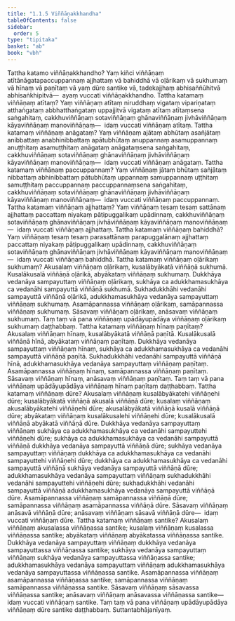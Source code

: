 ```yaml
---
title: "1.1.5 Viññāṇakkhandha"
tableOfContents: false
sidebar:
  order: 5
type: "tipitaka"
basket: "ab"
book: "vbh"
---
```



<DynamicBreadcrumb />

<Division number="26" book="vbh">

<Paragraph number="45" book="vbh">
Tattha katamo viññāṇakkhandho? Yaṃ kiñci viññāṇaṃ atītānāgatapaccuppannaṃ ajjhattaṃ vā bahiddhā vā oḷārikaṃ vā sukhumaṃ vā hīnaṃ vā paṇītaṃ vā yaṃ dūre santike vā, tadekajjhaṃ abhisaññūhitvā abhisaṅkhipitvā—  ayaṃ vuccati viññāṇakkhandho.
</Paragraph>

</Division>
<Division number="27" book="vbh">

<Paragraph number="46" book="vbh">
Tattha katamaṃ viññāṇaṃ atītaṃ? Yaṃ viññāṇaṃ atītaṃ niruddhaṃ vigataṃ vipariṇataṃ atthaṅgataṃ abbhatthaṅgataṃ uppajjitvā vigataṃ atītaṃ atītaṃsena saṅgahitaṃ, cakkhuviññāṇaṃ sotaviññāṇaṃ ghānaviññāṇaṃ jivhāviññāṇaṃ kāyaviññāṇaṃ manoviññāṇaṃ—  idaṃ vuccati viññāṇaṃ atītaṃ.
</Paragraph>

<Paragraph number="47" book="vbh">
Tattha katamaṃ viññāṇaṃ anāgataṃ? Yaṃ viññāṇaṃ ajātaṃ abhūtaṃ asañjātaṃ anibbattaṃ anabhinibbattaṃ apātubhūtaṃ anuppannaṃ asamuppannaṃ anuṭṭhitaṃ asamuṭṭhitaṃ anāgataṃ anāgataṃsena saṅgahitaṃ, cakkhuviññāṇaṃ sotaviññāṇaṃ ghānaviññāṇaṃ jivhāviññāṇaṃ kāyaviññāṇaṃ manoviññāṇaṃ—  idaṃ vuccati viññāṇaṃ anāgataṃ.
</Paragraph>

<Paragraph number="48" book="vbh">
Tattha katamaṃ viññāṇaṃ paccuppannaṃ? Yaṃ viññāṇaṃ jātaṃ bhūtaṃ sañjātaṃ nibbattaṃ abhinibbattaṃ pātubhūtaṃ uppannaṃ samuppannaṃ uṭṭhitaṃ samuṭṭhitaṃ paccuppannaṃ paccuppannaṃsena saṅgahitaṃ, cakkhuviññāṇaṃ sotaviññāṇaṃ ghānaviññāṇaṃ jivhāviññāṇaṃ kāyaviññāṇaṃ manoviññāṇaṃ—  idaṃ vuccati viññāṇaṃ paccuppannaṃ.
</Paragraph>

</Division>
<Division number="28" book="vbh">

<Paragraph number="49" book="vbh">
Tattha katamaṃ viññāṇaṃ ajjhattaṃ? Yaṃ viññāṇaṃ tesaṃ tesaṃ sattānaṃ ajjhattaṃ paccattaṃ niyakaṃ pāṭipuggalikaṃ upādinnaṃ, cakkhuviññāṇaṃ sotaviññāṇaṃ ghānaviññāṇaṃ jivhāviññāṇaṃ kāyaviññāṇaṃ manoviññāṇaṃ—  idaṃ vuccati viññāṇaṃ ajjhattaṃ.
</Paragraph>

<Paragraph number="50" book="vbh">
Tattha katamaṃ viññāṇaṃ bahiddhā? Yaṃ viññāṇaṃ tesaṃ tesaṃ parasattānaṃ parapuggalānaṃ ajjhattaṃ paccattaṃ niyakaṃ pāṭipuggalikaṃ upādinnaṃ, cakkhuviññāṇaṃ sotaviññāṇaṃ ghānaviññāṇaṃ jivhāviññāṇaṃ kāyaviññāṇaṃ manoviññāṇaṃ—  idaṃ vuccati viññāṇaṃ bahiddhā.
</Paragraph>

</Division>
<Division number="29" book="vbh">

<Paragraph number="51" book="vbh">
Tattha katamaṃ viññāṇaṃ oḷārikaṃ sukhumaṃ? Akusalaṃ viññāṇaṃ oḷārikaṃ, kusalābyākatā viññāṇā sukhumā. Kusalākusalā viññāṇā oḷārikā, abyākataṃ viññāṇaṃ sukhumaṃ. Dukkhāya vedanāya sampayuttaṃ viññāṇaṃ oḷārikaṃ, sukhāya ca adukkhamasukhāya ca vedanāhi sampayuttā viññāṇā sukhumā. Sukhadukkhāhi vedanāhi sampayuttā viññāṇā oḷārikā, adukkhamasukhāya vedanāya sampayuttaṃ viññāṇaṃ sukhumaṃ. Asamāpannassa viññāṇaṃ oḷārikaṃ, samāpannassa viññāṇaṃ sukhumaṃ. Sāsavaṃ viññāṇaṃ oḷārikaṃ, anāsavaṃ viññāṇaṃ sukhumaṃ. Taṃ taṃ vā pana viññāṇaṃ upādāyupādāya viññāṇaṃ oḷārikaṃ sukhumaṃ daṭṭhabbaṃ.
</Paragraph>

</Division>
<Division number="30" book="vbh">

<Paragraph number="52" book="vbh">
Tattha katamaṃ viññāṇaṃ hīnaṃ paṇītaṃ? Akusalaṃ viññāṇaṃ hīnaṃ, kusalābyākatā viññāṇā paṇītā. Kusalākusalā viññāṇā hīnā, abyākataṃ viññāṇaṃ paṇītaṃ. Dukkhāya vedanāya sampayuttaṃ viññāṇaṃ hīnaṃ, sukhāya ca adukkhamasukhāya ca vedanāhi sampayuttā viññāṇā paṇītā. Sukhadukkhāhi vedanāhi sampayuttā viññāṇā hīnā, adukkhamasukhāya vedanāya sampayuttaṃ viññāṇaṃ paṇītaṃ. Asamāpannassa viññāṇaṃ hīnaṃ, samāpannassa viññāṇaṃ paṇītaṃ. Sāsavaṃ viññāṇaṃ hīnaṃ, anāsavaṃ viññāṇaṃ paṇītaṃ. Taṃ taṃ vā pana viññāṇaṃ upādāyupādāya viññāṇaṃ hīnaṃ paṇītaṃ daṭṭhabbaṃ.
</Paragraph>

</Division>
<Division number="31" book="vbh">

<Paragraph number="53" book="vbh">
Tattha katamaṃ viññāṇaṃ dūre? Akusalaṃ viññāṇaṃ kusalābyākatehi viññāṇehi dūre; kusalābyākatā viññāṇā akusalā viññāṇā dūre; kusalaṃ viññāṇaṃ akusalābyākatehi viññāṇehi dūre; akusalābyākatā viññāṇā kusalā viññāṇā dūre; abyākataṃ viññāṇaṃ kusalākusalehi viññāṇehi dūre; kusalākusalā viññāṇā abyākatā viññāṇā dūre. Dukkhāya vedanāya sampayuttaṃ viññāṇaṃ sukhāya ca adukkhamasukhāya ca vedanāhi sampayuttehi viññāṇehi dūre; sukhāya ca adukkhamasukhāya ca vedanāhi sampayuttā viññāṇā dukkhāya vedanāya sampayuttā viññāṇā dūre; sukhāya vedanāya sampayuttaṃ viññāṇaṃ dukkhāya ca adukkhamasukhāya ca vedanāhi sampayuttehi viññāṇehi dūre; dukkhāya ca adukkhamasukhāya ca vedanāhi sampayuttā viññāṇā sukhāya vedanāya sampayuttā viññāṇā dūre; adukkhamasukhāya vedanāya sampayuttaṃ viññāṇaṃ sukhadukkhāhi vedanāhi sampayuttehi viññāṇehi dūre; sukhadukkhāhi vedanāhi sampayuttā viññāṇā adukkhamasukhāya vedanāya sampayuttā viññāṇā dūre. Asamāpannassa viññāṇaṃ samāpannassa viññāṇā dūre; samāpannassa viññāṇaṃ asamāpannassa viññāṇā dūre. Sāsavaṃ viññāṇaṃ anāsavā viññāṇā dūre; anāsavaṃ viññāṇaṃ sāsavā viññāṇā dūre—  idaṃ vuccati viññāṇaṃ dūre.
</Paragraph>

<Paragraph number="54" book="vbh">
Tattha katamaṃ viññāṇaṃ santike? Akusalaṃ viññāṇaṃ akusalassa viññāṇassa santike; kusalaṃ viññāṇaṃ kusalassa viññāṇassa santike; abyākataṃ viññāṇaṃ abyākatassa viññāṇassa santike. Dukkhāya vedanāya sampayuttaṃ viññāṇaṃ dukkhāya vedanāya sampayuttassa viññāṇassa santike; sukhāya vedanāya sampayuttaṃ viññāṇaṃ sukhāya vedanāya sampayuttassa viññāṇassa santike; adukkhamasukhāya vedanāya sampayuttaṃ viññāṇaṃ adukkhamasukhāya vedanāya sampayuttassa viññāṇassa santike. Asamāpannassa viññāṇaṃ asamāpannassa viññāṇassa santike; samāpannassa viññāṇaṃ samāpannassa viññāṇassa santike. Sāsavaṃ viññāṇaṃ sāsavassa viññāṇassa santike; anāsavaṃ viññāṇaṃ anāsavassa viññāṇassa santike—  idaṃ vuccati viññāṇaṃ santike. Taṃ taṃ vā pana viññāṇaṃ upādāyupādāya viññāṇaṃ dūre santike daṭṭhabbaṃ.

</Paragraph>
</Division>

<Paragraph number="55" type="center" book="vbh">
Suttantabhājanīyaṃ.
</Paragraph>